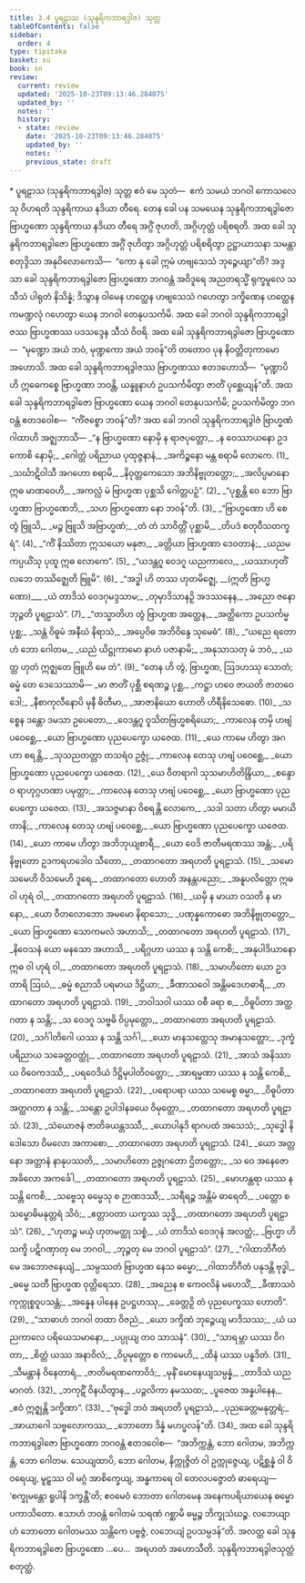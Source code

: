 ```yaml
---
title: 3.4 ပူရဠာသ (သုန္ဒရိကဘာရဒွါဇ) သုတ္တ
tableOfContents: false
sidebar:
  order: 4
type: tipitaka
basket: su
book: sn
review:
  current: review
  updated: '2025-10-23T09:13:46.284075'
  updated_by: ''
  notes: ''
  history:
  - state: review
    date: '2025-10-23T09:13:46.284075'
    updated_by: ''
    notes: ''
    previous_state: draft
---
```



<ReviewStatus review={frontmatter.review} showDetails={true} />

<HypothesisAnnotation frontmatter={frontmatter} />

<DynamicBreadcrumb />

<Paragraph type="center" book="sn">
* ပူရဠာသ (သုန္ဒရိကဘာရဒွါဇ) သုတ္တ
</Paragraph>

<Paragraph number="528" book="sn">
ဧဝံ မေ သုတံ—  ဧကံ သမယံ ဘဂဝါ ကောသလေသု ဝိဟရတိ သုန္ဒရိကာယ နဒိယာ တီရေ. တေန ခေါ ပန သမယေန သုန္ဒရိကဘာရဒွါဇော ဗြာဟ္မဏော သုန္ဒရိကာယ နဒိယာ တီရေ အဂ္ဂိံ ဇုဟတိ, အဂ္ဂိဟုတ္တံ ပရိစရတိ. အထ ခေါ သုန္ဒရိကဘာရဒွါဇော ဗြာဟ္မဏော အဂ္ဂိံ ဇုဟိတွာ အဂ္ဂိဟုတ္တံ ပရိစရိတွာ ဥဋ္ဌာယာသနာ သမန္တာ စတုဒ္ဒိသာ အနုဝိလောကေသိ—  “ကော နု ခေါ ဣမံ ဟဗျသေသံ ဘုဉ္ဇေယျာ”တိ? အဒ္ဒသာ ခေါ သုန္ဒရိကဘာရဒွါဇော ဗြာဟ္မဏော ဘဂဝန္တံ အဝိဒူရေ အညတရသ္မိံ ရုက္ခမူလေ သသီသံ ပါရုတံ နိသိန္နံ; ဒိသွာန ဝါမေန ဟတ္ထေန ဟဗျသေသံ ဂဟေတွာ ဒက္ခိဏေန ဟတ္ထေန ကမဏ္ဍလုံ ဂဟေတွာ ယေန ဘဂဝါ တေနုပသင်္ကမိ.
</Paragraph>

<Paragraph number="529" book="sn">
အထ ခေါ ဘဂဝါ သုန္ဒရိကဘာရဒွါဇဿ ဗြာဟ္မဏဿ ပဒသဒ္ဒေန သီသံ ဝိဝရိ. အထ ခေါ သုန္ဒရိကဘာရဒွါဇော ဗြာဟ္မဏော—  “မုဏ္ဍော အယံ ဘဝံ, မုဏ္ဍကော အယံ ဘဝန်”တိ တတောဝ ပုန နိဝတ္တိတုကာမော အဟောသိ. အထ ခေါ သုန္ဒရိကဘာရဒွါဇဿ ဗြာဟ္မဏဿ ဧတဒဟောသိ—  “မုဏ္ဍာပိ ဟိ ဣဓေကစ္စေ ဗြာဟ္မဏာ ဘဝန္တိ, ယန္နူနာဟံ ဥပသင်္ကမိတွာ ဇာတိံ ပုစ္ဆေယျန်”တိ. အထ ခေါ သုန္ဒရိကဘာရဒွါဇော ဗြာဟ္မဏော ယေန ဘဂဝါ တေနုပသင်္ကမိ; ဥပသင်္ကမိတွာ ဘဂဝန္တံ ဧတဒဝေါစ—  “ကိံဇစ္စော ဘဝန်”တိ?
</Paragraph>

<Paragraph number="530" type="center" book="sn">
အထ ခေါ ဘဂဝါ သုန္ဒရိကဘာရဒွါဇံ ဗြာဟ္မဏံ ဂါထာဟိ အဇ္ဈဘာသိ—
</Paragraph>

<Division number="458" book="sn" e="ch" v="18" p="345">

<Paragraph number="531" type="verses" book="sn">
_“န ဗြာဟ္မဏော နောမှိ န ရာဇပုတ္တော,_  
_န ဝေဿာယနော ဥဒ ကောစိ နောမှိ;_  
_ဂေါတ္တံ ပရိညာယ ပုထုဇ္ဇနာနံ,_  
_အကိဉ္စနော မန္တ စရာမိ လောကေ. (1)_  

</Paragraph>

</Division>
<Division number="459" book="sn" e="ch" v="18" p="346">

<Paragraph number="532" type="verses" book="sn">
_သင်္ဃာဋိဝါသီ အဂဟော စရာမိ,_  
_နိဝုတ္တကေသော အဘိနိဗ္ဗုတတ္တော;_  
_အလိပ္ပမာနော ဣဓ မာဏဝေဟိ,_  
_အကလ္လံ မံ ဗြာဟ္မဏ ပုစ္ဆသိ ဂေါတ္တပဉှံ”. (2)_  

</Paragraph>

</Division>
<Division number="460" book="sn" e="ch" v="18" p="346">

<Paragraph number="533" type="verses" book="sn">
_“ပုစ္ဆန္တိ ဝေ ဘော ဗြာဟ္မဏာ ဗြာဟ္မဏေဘိ,_  
_သဟ ဗြာဟ္မဏော နော ဘဝန်”တိ. (3)_  

</Paragraph>

</Division>
<Division number="461" book="sn" e="ch" v="18" p="346">

<Paragraph number="534" type="verses" book="sn">
_“ဗြာဟ္မဏော ဟိ စေ တွံ ဗြူသိ,_  
_မဉ္စ ဗြူသိ အဗြာဟ္မဏံ;_  
_တံ တံ သာဝိတ္တိံ ပုစ္ဆာမိ,_  
_တိပဒံ စတုဝီသတက္ခရံ”. (4)_  

</Paragraph>

</Division>
<Division number="462" book="sn" e="ch" v="18" p="346">

<Paragraph number="535" type="verses" book="sn">
_“ကိံ နိဿိတာ ဣသယော မနုဇာ,_  
_ခတ္တိယာ ဗြာဟ္မဏာ ဒေဝတာနံ;_  
_ယညမကပ္ပယိံသု ပုထူ ဣဓ လောကေ”. (5)_  

</Paragraph>

</Division>
<Division number="463" book="sn" e="ch" v="18" p="346">

<Paragraph number="536" type="verses" book="sn">
_“ယဒန္တဂူ ဝေဒဂူ ယညကာလေ,_  
_ယဿာဟုတိံ လဘေ တဿိဇ္ဈေတိ ဗြူမိ”. (6)_  

</Paragraph>

</Division>
<Division number="464" book="sn" e="ch" v="18" p="346">

<Paragraph number="537" type="verses" book="sn">
_“အဒ္ဓါ ဟိ တဿ ဟုတမိဇ္ဈေ, __(ဣတိ ဗြာဟ္မဏော)___  
_ယံ တာဒိသံ ဝေဒဂုမဒ္ဒသာမ;_  
_တုမှာဒိသာနဉှိ အဒဿနေန,_  
_အညော ဇနော ဘုဉ္ဇတိ ပူရဠာသံ”. (7)_  

</Paragraph>

</Division>
<Division number="465" book="sn" e="ch" v="18" p="346">

<Paragraph number="538" type="verses" book="sn">
_“တသ္မာတိဟ တွံ ဗြာဟ္မဏ အတ္ထေန,_  
_အတ္ထိကော ဥပသင်္ကမ္မ ပုစ္ဆ;_  
_သန္တံ ဝိဓူမံ အနီဃံ နိရာသံ,_  
_အပ္ပေဝိဓ အဘိဝိန္ဒေ သုမေဓံ”. (8)_  

</Paragraph>

</Division>
<Division number="466" book="sn" e="ch" v="18" p="346">

<Paragraph number="539" type="verses" book="sn">
_“ယညေ ရတောဟံ ဘော ဂေါတမ,_  
_ယညံ ယိဋ္ဌုကာမော နာဟံ ပဇာနာမိ;_  
_အနုသာသတု မံ ဘဝံ,_  
_ယတ္ထ ဟုတံ ဣဇ္ဈတေ ဗြူဟိ မေ တံ”. (9)_  

</Paragraph>

<Paragraph number="540" book="sn">
“တေန ဟိ တွံ, ဗြာဟ္မဏ, ဩဒဟဿု သောတံ; ဓမ္မံ တေ ဒေသေဿာမိ—
</Paragraph>

</Division>
<Division number="467" book="sn" e="ch" v="18" p="347">

<Paragraph number="541" type="verses" book="sn">
_မာ ဇာတိံ ပုစ္ဆီ စရဏဉ္စ ပုစ္ဆ,_  
_ကဋ္ဌာ ဟဝေ ဇာယတိ ဇာတဝေဒေါ;_  
_နီစာကုလီနောပိ မုနီ ဓိတီမာ,_  
_အာဇာနိယော ဟောတိ ဟိရီနိသေဓော. (10)_  

</Paragraph>

</Division>
<Division number="468" book="sn" e="ch" v="18" p="347">

<Paragraph number="542" type="verses" book="sn">
_သစ္စေန ဒန္တော ဒမသာ ဥပေတော,_  
_ဝေဒန္တဂူ ဝူသိတဗြဟ္မစရိယော;_  
_ကာလေန တမှိ ဟဗျံ ပဝေစ္ဆေ,_  
_ယော ဗြာဟ္မဏော ပုညပေက္ခော ယဇေထ. (11)_  

</Paragraph>

</Division>
<Division number="469" book="sn" e="ch" v="18" p="347">

<Paragraph number="543" type="verses" book="sn">
_ယေ ကာမေ ဟိတွာ အဂဟာ စရန္တိ,_  
_သုသညတတ္တာ တသရံဝ ဥဇ္ဇုံ;_  
_ကာလေန တေသု ဟဗျံ ပဝေစ္ဆေ,_  
_ယော ဗြာဟ္မဏော ပုညပေက္ခော ယဇေထ. (12)_  

</Paragraph>

</Division>
<Division number="470" book="sn" e="ch" v="18" p="347">

<Paragraph number="544" type="verses" book="sn">
_ယေ ဝီတရာဂါ သုသမာဟိတိန္ဒြိယာ,_  
_စန္ဒောဝ ရာဟုဂ္ဂဟဏာ ပမုတ္တာ;_  
_ကာလေန တေသု ဟဗျံ ပဝေစ္ဆေ,_  
_ယော ဗြာဟ္မဏော ပုညပေက္ခော ယဇေထ. (13)_  

</Paragraph>

</Division>
<Division number="471" book="sn" e="ch" v="18" p="347">

<Paragraph number="545" type="verses" book="sn">
_အသဇ္ဇမာနာ ဝိစရန္တိ လောကေ,_  
_သဒါ သတာ ဟိတွာ မမာယိတာနိ;_  
_ကာလေန တေသု ဟဗျံ ပဝေစ္ဆေ,_  
_ယော ဗြာဟ္မဏော ပုညပေက္ခော ယဇေထ. (14)_  

</Paragraph>

</Division>
<Division number="472" book="sn" e="ch" v="18" p="347">

<Paragraph number="546" type="verses" book="sn">
_ယော ကာမေ ဟိတွာ အဘိဘုယျစာရီ,_  
_ယော ဝေဒိ ဇာတီမရဏဿ အန္တံ;_  
_ပရိနိဗ္ဗုတော ဥဒကရဟဒေါဝ သီတော,_  
_တထာဂတော အရဟတိ ပူရဠာသံ. (15)_  

</Paragraph>

</Division>
<Division number="473" book="sn" e="ch" v="18" p="347">

<Paragraph number="547" type="verses" book="sn">
_သမော သမေဟိ ဝိသမေဟိ ဒူရေ,_  
_တထာဂတော ဟောတိ အနန္တပညော;_  
_အနူပလိတ္တော ဣဓ ဝါ ဟုရံ ဝါ,_  
_တထာဂတော အရဟတိ ပူရဠာသံ. (16)_  

</Paragraph>

</Division>
<Division number="474" book="sn" e="ch" v="18" p="348">

<Paragraph number="548" type="verses" book="sn">
_ယမှိ န မာယာ ဝသတိ န မာနော,_  
_ယော ဝီတလောဘော အမမော နိရာသော;_  
_ပဏုန္နကောဓော အဘိနိဗ္ဗုတတ္တော,_  
_ယော ဗြာဟ္မဏော သောကမလံ အဟာသိ;_  
_တထာဂတော အရဟတိ ပူရဠာသံ. (17)_  

</Paragraph>

</Division>
<Division number="475" book="sn" e="ch" v="18" p="348">

<Paragraph number="549" type="verses" book="sn">
_နိဝေသနံ ယော မနသော အဟာသိ,_  
_ပရိဂ္ဂဟာ ယဿ န သန္တိ ကေစိ;_  
_အနုပါဒိယာနော ဣဓ ဝါ ဟုရံ ဝါ,_  
_တထာဂတော အရဟတိ ပူရဠာသံ. (18)_  

</Paragraph>

</Division>
<Division number="476" book="sn" e="ch" v="18" p="348">

<Paragraph number="550" type="verses" book="sn">
_သမာဟိတော ယော ဥဒတာရိ ဩဃံ,_  
_ဓမ္မံ စညာသိ ပရမာယ ဒိဋ္ဌိယာ;_  
_ခီဏာသဝေါ အန္တိမဒေဟဓာရီ,_  
_တထာဂတော အရဟတိ ပူရဠာသံ. (19)_  

</Paragraph>

</Division>
<Division number="477" book="sn" e="ch" v="18" p="348">

<Paragraph number="551" type="verses" book="sn">
_ဘဝါသဝါ ယဿ ဝစီ ခရာ စ,_  
_ဝိဓူပိတာ အတ္ထဂတာ န သန္တိ;_  
_သ ဝေဒဂူ သဗ္ဗဓိ ဝိပ္ပမုတ္တော,_  
_တထာဂတော အရဟတိ ပူရဠာသံ. (20)_  

</Paragraph>

</Division>
<Division number="478" book="sn" e="ch" v="18" p="348">

<Paragraph number="552" type="verses" book="sn">
_သင်္ဂါတိဂေါ ယဿ န သန္တိ သင်္ဂါ,_  
_ယော မာနသတ္တေသု အမာနသတ္တော;_  
_ဒုက္ခံ ပရိညာယ သခေတ္တဝတ္ထုံ,_  
_တထာဂတော အရဟတိ ပူရဠာသံ. (21)_  

</Paragraph>

</Division>
<Division number="479" book="sn" e="ch" v="18" p="348">

<Paragraph number="553" type="verses" book="sn">
_အာသံ အနိဿာယ ဝိဝေကဒဿီ,_  
_ပရဝေဒိယံ ဒိဋ္ဌိမုပါတိဝတ္တော;_  
_အာရမ္မဏာ ယဿ န သန္တိ ကေစိ,_  
_တထာဂတော အရဟတိ ပူရဠာသံ. (22)_  

</Paragraph>

</Division>
<Division number="480" book="sn" e="ch" v="18" p="348">

<Paragraph number="554" type="verses" book="sn">
_ပရောပရာ ယဿ သမေစ္စ ဓမ္မာ,_  
_ဝိဓူပိတာ အတ္ထဂတာ န သန္တိ;_  
_သန္တော ဥပါဒါနခယေ ဝိမုတ္တော,_  
_တထာဂတော အရဟတိ ပူရဠာသံ. (23)_  

</Paragraph>

</Division>
<Division number="481" book="sn" e="ch" v="18" p="349">

<Paragraph number="555" type="verses" book="sn">
_သံယောဇနံ ဇာတိခယန္တဒဿီ,_  
_ယောပါနုဒိ ရာဂပထံ အသေသံ;_  
_သုဒ္ဓေါ နိဒေါသော ဝိမလော အကာစော,_  
_တထာဂတော အရဟတိ ပူရဠာသံ. (24)_  

</Paragraph>

</Division>
<Division number="482" book="sn" e="ch" v="18" p="349">

<Paragraph number="556" type="verses" book="sn">
_ယော အတ္တနော အတ္တာနံ နာနုပဿတိ,_  
_သမာဟိတော ဥဇ္ဇုဂတော ဌိတတ္တော;_  
_သ ဝေ အနေဇော အခိလော အကင်္ခေါ,_  
_တထာဂတော အရဟတိ ပူရဠာသံ. (25)_  

</Paragraph>

</Division>
<Division number="483" book="sn" e="ch" v="18" p="349">

<Paragraph number="557" type="verses" book="sn">
_မောဟန္တရာ ယဿ န သန္တိ ကေစိ,_  
_သဗ္ဗေသု ဓမ္မေသု စ ဉာဏဒဿီ;_  
_သရီရဉ္စ အန္တိမံ ဓာရေတိ,_  
_ပတ္တော စ သမ္ဗောဓိမနုတ္တရံ သိဝံ;_  
_ဧတ္တာဝတာ ယက္ခဿ သုဒ္ဓိ,_  
_တထာဂတော အရဟတိ ပူရဠာသံ”. (26)_  

</Paragraph>

</Division>
<Division number="484" book="sn" e="ch" v="18" p="349">

<Paragraph number="558" type="verses" book="sn">
_“ဟုတဉ္စ မယှံ ဟုတမတ္ထု သစ္စံ,_  
_ယံ တာဒိသံ ဝေဒဂုနံ အလတ္ထံ;_  
_ဗြဟ္မာ ဟိ သက္ခိ ပဋိဂဏှာတု မေ ဘဂဝါ,_  
_ဘုဉ္ဇတု မေ ဘဂဝါ ပူရဠာသံ”. (27)_  

</Paragraph>

</Division>
<Division number="485" book="sn" e="ch" v="18" p="349">

<Paragraph number="559" type="verses" book="sn">
_“ဂါထာဘိဂီတံ မေ အဘောဇနေယျံ,_  
_သမ္ပဿတံ ဗြာဟ္မဏ နေသ ဓမ္မော;_  
_ဂါထာဘိဂီတံ ပနုဒန္တိ ဗုဒ္ဓါ,_  
_ဓမ္မေ သတီ ဗြာဟ္မဏ ဝုတ္တိရေသာ. (28)_  

</Paragraph>

</Division>
<Division number="486" book="sn" e="ch" v="18" p="349">

<Paragraph number="560" type="verses" book="sn">
_အညေန စ ကေဝလိနံ မဟေသိံ,_  
_ခီဏာသဝံ ကုက္ကုစ္စဝူပသန္တံ;_  
_အန္နေန ပါနေန ဥပဋ္ဌဟဿု,_  
_ခေတ္တဉှိ တံ ပုညပေက္ခဿ ဟောတိ”. (29)_  

</Paragraph>

</Division>
<Division number="487" book="sn" e="ch" v="18" p="350">

<Paragraph number="561" type="verses" book="sn">
_“သာဓာဟံ ဘဂဝါ တထာ ဝိဇညံ,_  
_ယော ဒက္ခိဏံ ဘုဉ္ဇေယျ မာဒိသဿ;_  
_ယံ ယညကာလေ ပရိယေသမာနော,_  
_ပပ္ပုယျ တဝ သာသနံ”. (30)_  

</Paragraph>

</Division>
<Division number="488" book="sn" e="ch" v="18" p="350">

<Paragraph number="562" type="verses" book="sn">
_“သာရမ္ဘာ ယဿ ဝိဂတာ,_  
_စိတ္တံ ယဿ အနာဝိလံ;_  
_ဝိပ္ပမုတ္တော စ ကာမေဟိ,_  
_ထိနံ ယဿ ပနူဒိတံ. (31)_  

</Paragraph>

</Division>
<Division number="489" book="sn" e="ch" v="18" p="350">

<Paragraph number="563" type="verses" book="sn">
_သီမန္တာနံ ဝိနေတာရံ,_  
_ဇာတိမရဏကောဝိဒံ;_  
_မုနိံ မောနေယျသမ္ပန္နံ,_  
_တာဒိသံ ယညမာဂတံ. (32)_  

</Paragraph>

</Division>
<Division number="490" book="sn" e="ch" v="18" p="350">

<Paragraph number="564" type="verses" book="sn">
_ဘကုဋိံ ဝိနယိတွာန,_  
_ပဉ္ဇလိကာ နမဿထ;_  
_ပူဇေထ အန္နပါနေန,_  
_ဧဝံ ဣဇ္ဈန္တိ ဒက္ခိဏာ”. (33)_  

</Paragraph>

</Division>
<Division number="491" book="sn" e="ch" v="18" p="350">

<Paragraph number="565" type="verses" book="sn">
_“ဗုဒ္ဓေါ ဘဝံ အရဟတိ ပူရဠာသံ,_  
_ပုညခေတ္တမနုတ္တရံ;_  
_အာယာဂေါ သဗ္ဗလောကဿ,_  
_ဘောတော ဒိန္နံ မဟပ္ဖလန်”တိ. (34)_  

</Paragraph>

<Paragraph number="566" book="sn">
အထ ခေါ သုန္ဒရိကဘာရဒွါဇော ဗြာဟ္မဏော ဘဂဝန္တံ ဧတဒဝေါစ—  “အဘိက္ကန္တံ, ဘော ဂေါတမ, အဘိက္ကန္တံ, ဘော ဂေါတမ. သေယျထာပိ, ဘော ဂေါတမ, နိက္ကုဇ္ဇိတံ ဝါ ဥက္ကုဇ္ဇေယျ, ပဋိစ္ဆန္နံ ဝါ ဝိဝရေယျ, မူဠှဿ ဝါ မဂ္ဂံ အာစိက္ခေယျ, အန္ဓကာရေ ဝါ တေလပဇ္ဇောတံ ဓာရေယျ—  ‘စက္ခုမန္တော ရူပါနိ ဒက္ခန္တီ’တိ; ဧဝမေဝံ ဘောတာ ဂေါတမေန အနေကပရိယာယေန ဓမ္မော ပကာသိတော. ဧသာဟံ ဘဝန္တံ ဂေါတမံ သရဏံ ဂစ္ဆာမိ ဓမ္မဉ္စ ဘိက္ခုသံဃဉ္စ. လဘေယျာဟံ ဘောတော ဂေါတမဿ သန္တိကေ ပဗ္ဗဇ္ဇံ, လဘေယျံ ဥပသမ္ပဒန်”တိ. အလတ္ထ ခေါ သုန္ဒရိကဘာရဒွါဇော ဗြာဟ္မဏော …ပေ…  အရဟတံ အဟောသီတိ.

</Paragraph>
</Division>

<Paragraph number="567" type="center" book="sn">
သုန္ဒရိကဘာရဒွါဇသုတ္တံ စတုတ္ထံ.
</Paragraph>